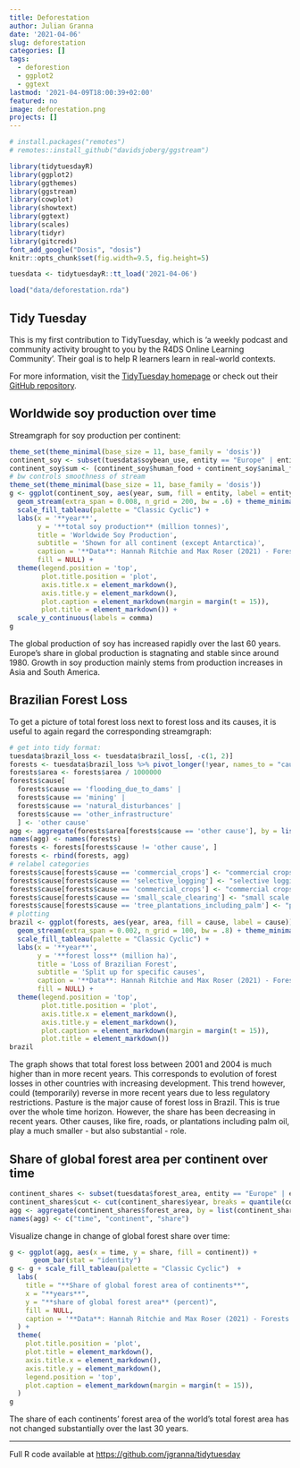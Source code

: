 ```yaml
---
title: Deforestation
author: Julian Granna
date: '2021-04-06'
slug: deforestation
categories: []
tags:
  - deforestion
  - ggplot2
  - ggtext
lastmod: '2021-04-09T18:00:39+02:00'
featured: no
image: deforestation.png
projects: []
---
```


```r
# install.packages("remotes")
# remotes::install_github("davidsjoberg/ggstream")

library(tidytuesdayR)
library(ggplot2)
library(ggthemes)
library(ggstream)
library(cowplot)
library(showtext)
library(ggtext)
library(scales)
library(tidyr)
library(gitcreds)
font_add_google("Dosis", "dosis")
knitr::opts_chunk$set(fig.width=9.5, fig.height=5) 
```

```r
tuesdata <- tidytuesdayR::tt_load('2021-04-06')
```
```r
load("data/deforestation.rda")
```

## Tidy Tuesday

This is my first contribution to TidyTuesday, which is 'a weekly podcast and community activity brought to you by the R4DS Online Learning Community'. Their goal is to help R learners learn in real-world contexts. 

For more information, visit the [TidyTuesday homepage](https://www.tidytuesday.com/) or check out their [GitHub repository](https://github.com/rfordatascience/tidytuesday).

## Worldwide soy production over time

Streamgraph for soy production per continent:

```r
theme_set(theme_minimal(base_size = 11, base_family = 'dosis'))
continent_soy <- subset(tuesdata$soybean_use, entity == "Europe" | entity == "Asia" | entity == "Africa" | entity == "South America" | entity == "Oceania" | entity == "North America")
continent_soy$sum <- (continent_soy$human_food + continent_soy$animal_feed + continent_soy$processed) / 1000000
# bw controls smoothness of stream
theme_set(theme_minimal(base_size = 11, base_family = 'dosis'))
g <- ggplot(continent_soy, aes(year, sum, fill = entity, label = entity)) +
  geom_stream(extra_span = 0.008, n_grid = 200, bw = .6) + theme_minimal_vgrid(font_size = 14) +
  scale_fill_tableau(palette = "Classic Cyclic") +
  labs(x = '**year**', 
       y = '**total soy production** (million tonnes)', 
       title = 'Worldwide Soy Production', 
       subtitle = 'Shown for all continent (except Antarctica)', 
       caption = '**Data**: Hannah Ritchie and Max Roser (2021) - Forests and Deforestation. *OurWorldInData.org*',
       fill = NULL) +
  theme(legend.position = 'top', 
        plot.title.position = 'plot',
        axis.title.x = element_markdown(),
        axis.title.y = element_markdown(), 
        plot.caption = element_markdown(margin = margin(t = 15)),
        plot.title = element_markdown()) +
  scale_y_continuous(labels = comma)
g
```

The global production of soy has increased rapidly over the last 60 years. Europe's share in global production is stagnating and stable since around 1980. Growth in soy production mainly stems from production increases in Asia and South America.


## Brazilian Forest Loss

To get a picture of total forest loss next to forest loss and its causes, it is useful to again regard the corresponding streamgraph:

```r
# get into tidy format:
tuesdata$brazil_loss <- tuesdata$brazil_loss[, -c(1, 2)]
forests <- tuesdata$brazil_loss %>% pivot_longer(!year, names_to = "cause", values_to = "area")
forests$area <- forests$area / 1000000
forests$cause[
  forests$cause == 'flooding_due_to_dams' |
  forests$cause == 'mining' |
  forests$cause == 'natural_disturbances' |
  forests$cause == 'other_infrastructure'
  ] <- 'other cause'
agg <- aggregate(forests$area[forests$cause == 'other cause'], by = list(forests$year[forests$cause == 'other cause'], forests$cause[forests$cause == 'other cause']), FUN = mean)
names(agg) <- names(forests)
forests <- forests[forests$cause != 'other cause', ]
forests <- rbind(forests, agg)
# relabel categories
forests$cause[forests$cause == 'commercial_crops'] <- "commercial crops"
forests$cause[forests$cause == 'selective_logging'] <- "selective logging"
forests$cause[forests$cause == 'commercial_crops'] <- "commercial crops"
forests$cause[forests$cause == 'small_scale_clearing'] <- "small scale clearing"
forests$cause[forests$cause == 'tree_plantations_including_palm'] <- "plantations (incl. palm)"
# plotting
brazil <- ggplot(forests, aes(year, area, fill = cause, label = cause)) +
  geom_stream(extra_span = 0.002, n_grid = 100, bw = .8) + theme_minimal_vgrid(font_size = 14) +
  scale_fill_tableau(palette = "Classic Cyclic") +
  labs(x = '**year**', 
       y = '**forest loss** (million ha)', 
       title = 'Loss of Brazilian Forest', 
       subtitle = 'Split up for specific causes', 
       caption = '**Data**: Hannah Ritchie and Max Roser (2021) - Forests and Deforestation. *OurWorldInData.org*',
       fill = NULL) +
  theme(legend.position = 'top', 
        plot.title.position = 'plot',
        axis.title.x = element_markdown(),
        axis.title.y = element_markdown(), 
        plot.caption = element_markdown(margin = margin(t = 15)),
        plot.title = element_markdown()) 
brazil
```
The graph shows that total forest loss between 2001 and 2004 is much higher than in more recent years. This corresponds to evolution of forest losses in other countries with increasing development. This trend however, could (temporarily) reverse in more recent years due to less regulatory restrictions. 
Pasture is the major cause of forest loss in Brazil. This is true over the whole time horizon. However, the share has been decreasing in recent years. Other causes, like fire, roads, or plantations including palm oil, play a much smaller - but also substantial - role.

## Share of global forest area per continent over time

```r
continent_shares <- subset(tuesdata$forest_area, entity == "Europe" | entity == "Asia" | entity == "Africa" | entity == "South America" | entity == "Oceania" | entity == "North America")
continent_shares$cut <- cut(continent_shares$year, breaks = quantile(continent_shares$year, probs = c(0, 0.2, 0.4, 0.6, 0.8, 1)), include.lowest =  T)
agg <- aggregate(continent_shares$forest_area, by = list(continent_shares$cut, continent_shares$entity), FUN = mean)
names(agg) <- c("time", "continent", "share")
```

Visualize change in change of global forest share over time:

```r
g <- ggplot(agg, aes(x = time, y = share, fill = continent)) +
      geom_bar(stat = "identity")
g <- g + scale_fill_tableau(palette = "Classic Cyclic")  +
  labs(
    title = "**Share of global forest area of continents**",
    x = "**years**",
    y = "**share of global forest area** (percent)",
    fill = NULL,
    caption = '**Data**: Hannah Ritchie and Max Roser (2021) - Forests and Deforestation. *OurWorldInData.org*'
  ) +
  theme(
    plot.title.position = 'plot',
    plot.title = element_markdown(),
    axis.title.x = element_markdown(),
    axis.title.y = element_markdown(), 
    legend.position = 'top',
    plot.caption = element_markdown(margin = margin(t = 15)),
  ) 
g
```
The share of each continents' forest area of the world's total forest area has not changed substantially over the last 30 years.

-----------------------------

Full R code available at <https://github.com/jgranna/tidytuesday>
